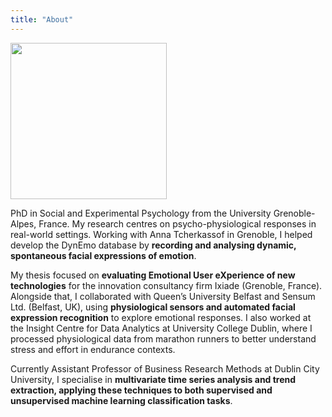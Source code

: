 ```yaml
---
title: "About"
---
```


::: {.column-margin}
<img src="https://github.com/damien-dupre.png" class="circle" width="250px"/>
:::

PhD in Social and Experimental Psychology from the University Grenoble-Alpes, France. My research centres on psycho-physiological responses in real-world settings. Working with Anna Tcherkassof in Grenoble, I helped develop the DynEmo database by **recording and analysing dynamic, spontaneous facial expressions of emotion**.

My thesis focused on **evaluating Emotional User eXperience of new technologies** for the innovation consultancy firm Ixiade (Grenoble, France). Alongside that, I collaborated with Queen’s University Belfast and Sensum Ltd. (Belfast, UK), using **physiological sensors and automated facial expression recognition** to explore emotional responses. I also worked at the Insight Centre for Data Analytics at University College Dublin, where I processed physiological data from marathon runners to better understand stress and effort in endurance contexts.

Currently Assistant Professor of Business Research Methods at Dublin City University, I specialise in **multivariate time series analysis and trend extraction, applying these techniques to both supervised and unsupervised machine learning classification tasks**.
